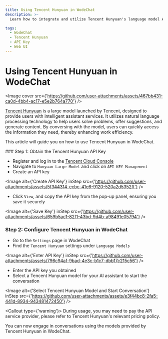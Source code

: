 ```yaml
---
title: Using Tencent Hunyuan in WodeChat
description: >-
  Learn how to integrate and utilize Tencent Hunyuan's language model APIs in WodeChat.

tags:
  - WodeChat
  - Tencent Hunyuan
  - API Key
  - Web UI
---
```


# Using Tencent Hunyuan in WodeChat

<Image cover src={'https://github.com/user-attachments/assets/467bb431-ca0d-4bb4-ac17-e5e2b764a770'} />

[Tencent Hunyuan](https://hunyuan.tencent.com/) is a large model launched by Tencent, designed to provide users with intelligent assistant services. It utilizes natural language processing technology to help users solve problems, offer suggestions, and generate content. By conversing with the model, users can quickly access the information they need, thereby enhancing work efficiency.

This article will guide you on how to use Tencent Hunyuan in WodeChat.

<Steps>
  ### Step 1: Obtain the Tencent Hunyuan API Key

  - Register and log in to the [Tencent Cloud Console](https://console.cloud.tencent.com/hunyuan/api-key)
  - Navigate to `Hunyuan Large Model` and click on `API KEY Management`
  - Create an API key

  <Image alt={'Create API Key'} inStep src={'https://github.com/user-attachments/assets/5f344314-ecbc-41e6-9120-520a2d5352ff'} />

  - Click `View`, and copy the API key from the pop-up panel, ensuring you save it securely

  <Image alt={'Save Key'} inStep src={'https://github.com/user-attachments/assets/659b5ac1-82f1-43bd-9d4b-a98491e05794'} />

  ### Step 2: Configure Tencent Hunyuan in WodeChat

  - Go to the `Settings` page in WodeChat
  - Find the `Tencent Hunyuan` settings under `Language Models`

  <Image alt={'Enter API Key'} inStep src={'https://github.com/user-attachments/assets/796c94af-9bad-4e3c-b1c7-dbb17c215c56'} />

  - Enter the API key you obtained
  - Select a Tencent Hunyuan model for your AI assistant to start the conversation

  <Image alt={'Select Tencent Hunyuan Model and Start Conversation'} inStep src={'https://github.com/user-attachments/assets/e3f44bc8-2fa5-441d-8934-943481472450'} />

  <Callout type={'warning'}>
    During usage, you may need to pay the API service provider, please refer to Tencent Hunyuan's
    relevant pricing policy.
  </Callout>
</Steps>

You can now engage in conversations using the models provided by Tencent Hunyuan in WodeChat.
